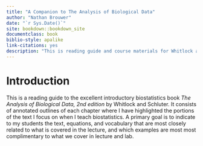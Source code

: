 ```yaml
--- 
title: "A Companion to The Analysis of Biological Data"
author: "Nathan Brouwer"
date: "`r Sys.Date()`"
site: bookdown::bookdown_site
documentclass: book
biblio-style: apalike
link-citations: yes
description: "This is reading guide and course materials for Whitlock and Schluter's Analysis of Biological Data"
---
```


# Introduction {-}

This is a reading guide to the excellent introductory biostatistics book *The Analysis of Biological Data, 2nd edition* by Whitlock and Schluter.  It consists of annotated outlines of each chapter where I have highlighted the portions of the text I focus on when I teach biostatistics.  A primary goal is to indicate to my students the text, equations, and vocabulary that are most closely related to what is covered in the lecture, and which examples are most most complimentary to what we cover in lecture and lab.

